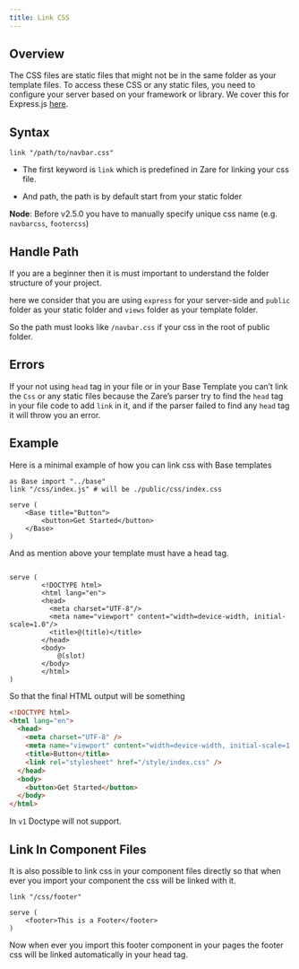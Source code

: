 ```yaml
---
title: Link CSS
---
```


## Overview

The CSS files are static files that might not be in the same folder as your template files. To access these CSS or any static files, you need to configure your server based on your framework or library. We cover this for Express.js [here](static-files).

## Syntax

```zare filename="index.zare"
link "/path/to/navbar.css"
```

- The first keyword is `link` which is predefined in Zare for linking your css file.

- And path, the path is by default start from your static folder

**Node**: Before v2.5.0 you have to manually specify unique css name (e.g. `navbarcss`, `footercss`)

## Handle Path

If you are a beginner then it is must important to understand the folder structure of your project.

here we consider that you are using `express` for your server-side and `public` folder as your static folder and `views` folder as your template folder.

So the path must looks like `/navbar.css` if your css in the root of public folder.

## Errors

If your not using `head` tag in your file or in your Base Template you can’t link the `Css` or any static files because the Zare’s parser try to find the `head` tag in your file code to add `link` in it, and if the parser failed to find any `head` tag it will throw you an error.

## Example

Here is a minimal example of how you can link css with Base templates

```zare filename="/views/pages/index.zare"
as Base import "../base"
link "/css/index.js" # will be ./public/css/index.css

serve (
    <Base title="Button">
        <button>Get Started</button>
    </Base>
)
```

And as mention above your template must have a head tag.

```zare filename="/views/base.zare"

serve (
        <!DOCTYPE html>
        <html lang="en">
        <head>
          <meta charset="UTF-8"/>
          <meta name="viewport" content="width=device-width, initial-scale=1.0"/>
          <title>@(title)</title>
        </head>
        <body>
            @(slot)
        </body>
        </html>
)
```

So that the final HTML output will be something

```html
<!DOCTYPE html>
<html lang="en">
  <head>
    <meta charset="UTF-8" />
    <meta name="viewport" content="width=device-width, initial-scale=1.0" />
    <title>Button</title>
    <link rel="stylesheet" href="/style/index.css" />
  </head>
  <body>
    <button>Get Started</button>
  </body>
</html>
```

In `v1` Doctype will not support.

## Link In Component Files

It is also possible to link css in your component files directly so that when ever you import your component the css will be linked with it.

```zare filename="/views/component/footer"
link "/css/footer"

serve (
    <footer>This is a Footer</footer>
)
```

Now when ever you import this footer component in your pages the footer css will be linked automatically in your head tag.
